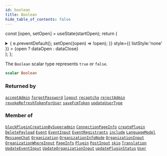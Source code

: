 ```yaml
---
id: boolean
title: Boolean
hide_table_of_contents: false
---
```






const [open, setOpen] = useState(startOpen);
return (
<details {...(open ? { open: true } : {})} className="details" style={{ border:'none', boxShadow:'none', background:'var(--ifm-background-color)' }}>
<summary
onClick={(e) => {
e.preventDefault();
setOpen((open) => !open);
}}
style={{ listStyle:'none' }} >
{open ? dataOpen : dataClose}
</summary>
{open && children}
</details>
);
};

The `Boolean` scalar type represents `true` or `false`.

```graphql
scalar Boolean
```

### Returned by

[`acceptAdmin`](../../../docs/schema/mutations/accept-admin) <Badge class="secondary" text="mutation"/><Bullet />[`forgotPassword`](../../../docs/schema/mutations/forgot-password) <Badge class="secondary" text="mutation"/><Bullet />[`logout`](../../../docs/schema/mutations/logout) <Badge class="secondary" text="mutation"/><Bullet />[`recaptcha`](../../../docs/schema/mutations/recaptcha) <Badge class="secondary" text="mutation"/><Bullet />[`rejectAdmin`](../../../docs/schema/mutations/reject-admin) <Badge class="secondary" text="mutation"/><Bullet />[`revokeRefreshTokenForUser`](../../../docs/schema/mutations/revoke-refresh-token-for-user) <Badge class="secondary" text="mutation"/><Bullet />[`saveFcmToken`](../../../docs/schema/mutations/save-fcm-token) <Badge class="secondary" text="mutation"/><Bullet />[`updateUserType`](../../../docs/schema/mutations/update-user-type) <Badge class="secondary" text="mutation"/>

### Member of

[`blockPluginCreationBySuperadmin`](../../../docs/schema/mutations/block-plugin-creation-by-superadmin) <Badge class="secondary" text="mutation"/><Bullet />[`ConnectionPageInfo`](../../../docs/schema/objects/connection-page-info) <Badge class="secondary" text="object"/><Bullet />[`createPlugin`](../../../docs/schema/mutations/create-plugin) <Badge class="secondary" text="mutation"/><Bullet />[`DeletePayload`](../../../docs/schema/objects/delete-payload) <Badge class="secondary" text="object"/><Bullet />[`Event`](../../../docs/schema/objects/event) <Badge class="secondary" text="object"/><Bullet />[`EventInput`](../../../docs/schema/inputs/event-input) <Badge class="secondary" text="input"/><Bullet />[`EventRegistrants`](../../../docs/schema/objects/event-registrants) <Badge class="secondary" text="object"/><Bullet />[`include`](../../../docs/schema/directives/include) <Badge class="secondary" text="directive"/><Bullet />[`LanguageModel`](../../../docs/schema/objects/language-model) <Badge class="secondary" text="object"/><Bullet />[`MessageChat`](../../../docs/schema/objects/message-chat) <Badge class="secondary" text="object"/><Bullet />[`Organization`](../../../docs/schema/objects/organization) <Badge class="secondary" text="object"/><Bullet />[`OrganizationInfoNode`](../../../docs/schema/objects/organization-info-node) <Badge class="secondary" text="object"/><Bullet />[`OrganizationInput`](../../../docs/schema/inputs/organization-input) <Badge class="secondary" text="input"/><Bullet />[`OrganizationWhereInput`](../../../docs/schema/inputs/organization-where-input) <Badge class="secondary" text="input"/><Bullet />[`PageInfo`](../../../docs/schema/objects/page-info) <Badge class="secondary" text="object"/><Bullet />[`Plugin`](../../../docs/schema/objects/plugin) <Badge class="secondary" text="object"/><Bullet />[`PostInput`](../../../docs/schema/inputs/post-input) <Badge class="secondary" text="input"/><Bullet />[`skip`](../../../docs/schema/directives/skip) <Badge class="secondary" text="directive"/><Bullet />[`Translation`](../../../docs/schema/objects/translation) <Badge class="secondary" text="object"/><Bullet />[`UpdateEventInput`](../../../docs/schema/inputs/update-event-input) <Badge class="secondary" text="input"/><Bullet />[`UpdateOrganizationInput`](../../../docs/schema/inputs/update-organization-input) <Badge class="secondary" text="input"/><Bullet />[`updatePluginStatus`](../../../docs/schema/mutations/update-plugin-status) <Badge class="secondary" text="mutation"/><Bullet />[`User`](../../../docs/schema/objects/user) <Badge class="secondary" text="object"/>
